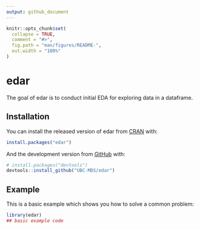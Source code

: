 ```yaml
---
output: github_document
---
```


<!-- README.md is generated from README.Rmd. Please edit that file -->

```r
knitr::opts_chunk$set(
  collapse = TRUE,
  comment = "#>",
  fig.path = "man/figures/README-",
  out.width = "100%"
)
```

# edar

<!-- badges: start -->
<!-- badges: end -->

The goal of edar is to conduct initial EDA for exploring data in a dataframe.

## Installation

You can install the released version of edar from [CRAN](https://CRAN.R-project.org) with:

``` r
install.packages("edar")
```

And the development version from [GitHub](https://github.com/) with:

``` r
# install.packages("devtools")
devtools::install_github("UBC-MDS/edar")
```
## Example

This is a basic example which shows you how to solve a common problem:

```r
library(edar)
## basic example code
```
